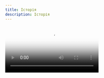 ```yaml
---
title: Історія
description: Історія
---
```



<Video src="/assets/history/01-ua.mp4" poster="/assets/history/poster.webp" />

19-го вересня 1941. Війська 6-ї німецької армії увійшли до Києва

<Image src="/assets/history/img_0.webp" alt="TODO" />

28-го вересня 1941. В місті з’явилися листівки, де євреям було наказано прийти
до Бабиного Яру

<Image src="/assets/history/img_1.webp" alt="TODO" />

29-го вересня 1941. розпочалися страти. Впродовж двох років окупації було вбито
понад 100.000 людей

<Image src="/assets/history/img_2.webp" alt="TODO" />

Травень 1942. Неподалік Бабиного Яру нацисти організували Сирецькій
концентраційний табір. За роки його існування там загинуло більш ніж 25.000
людей.

1947\. Радянська влада починає забудову на вулиці Щусєва

1948\. Розпочато будівництво вулиці Олени Теліги. Київрада вирішує залити Бабин
Яр відходами цегляних заводів

1949\. Починається замивання Яру рідкою пульпою

1950\. На місці колишнього Сирецького концтабору відкривається дитяча залізниця

1951\. Закінчується відбудова Сирецького парку

1952\. Розпочинається забудова нового мікрорайону Сирець

1953\. Міська Рада відхиляє заклики до припинення замиву відрогів Бабиного Яру

13-го березня 1961. Дамба не витримує і руйнівна хвиля будівельної пульпи
затоплює 30 га міста. Зруйновано 68 житлових будинків і 13 адміністративних
споруд. Куренівська трагедія забрала життя 1500 киян* <br /> *за оцінками
істориків, документально не підтверджено <br />

1962\. Міськвиконком вирішує знищити Єврейське кладовище

1963\. Встановлюється пам’ятник, присвячений жертвам Бабиного Яру

1964\. Завершується будівництво парку культури та відпочинку в Бабиному Яру

1965\. На місці Єврейського кладовища будується Київський телецентр та
багатоповерхівка “Олівець”

1966\. Встановлюється меморіал Менора на честь трауру за євреями, що були
страчені у Бабиному Яру

1967\. Рік появи пам’ятника жертвам Куренівської трагедії

1968\. Київрада дає дозвіл на забудову за адресою О. Теліги 25. На місці масових
розстрілів під час Другої Світової Війни

1969\. Відбувається презентація лапідарію з надгробків колишнього Єврейського
кладовища

1970\. Закінчується будівництво UNO City House - “будинку на кістках”

1 березня 2022. росія завдала ракетного удару в місце, де було розташоване
Єврейське кладовище. Від вибуху загинули п’ятеро дорослих і одна дитина

Бабин Яр. Трагедія крізь сторіччя.
